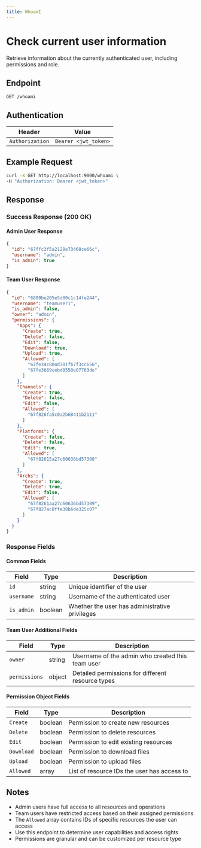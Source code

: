 ```yaml
---
title: WhoamI
---
```


# Check current user information

Retrieve information about the currently authenticated user, including permissions and role.

## Endpoint

```
GET /whoami
```

## Authentication

| Header | Value |
|--------|-------|
| `Authorization` | `Bearer <jwt_token>` |

## Example Request

```bash
curl -X GET http://localhost:9000/whoami \
-H "Authorization: Bearer <jwt_token>"
```

## Response

### Success Response (200 OK)

#### Admin User Response

```json
{
  "id": "67ffc3f5a2120e73468ce66c",
  "username": "admin",
  "is_admin": true
}
```

#### Team User Response

```json
{
  "id": "6800be205e5d00c1c14fe244",
  "username": "teamuser1",
  "is_admin": false,
  "owner": "admin",
  "permissions": {
    "Apps": {
      "Create": true,
      "Delete": false,
      "Edit": false,
      "Download": true,
      "Upload": true,
      "Allowed": [
        "67fe34c804d701fb7f3cc656",
        "67fe3669cebd0550e07763de"
      ]
    },
    "Channels": {
      "Create": true,
      "Delete": false,
      "Edit": false,
      "Allowed": [
        "67f826fa5c0a2b68411b2111"
      ]
    },
    "Platforms": {
      "Create": false,
      "Delete": false,
      "Edit": true,
      "Allowed": [
        "67f82615a27c60636bd57308"
      ]
    },
    "Archs": {
      "Create": true,
      "Delete": true,
      "Edit": false,
      "Allowed": [
        "67f8261aa27c60636bd57309",
        "67f827ac8ffe38b6de325c07"
      ]
    }
  }
}
```

### Response Fields

#### Common Fields

| Field | Type | Description |
|-------|------|-------------|
| `id` | string | Unique identifier of the user |
| `username` | string | Username of the authenticated user |
| `is_admin` | boolean | Whether the user has administrative privileges |

#### Team User Additional Fields

| Field | Type | Description |
|-------|------|-------------|
| `owner` | string | Username of the admin who created this team user |
| `permissions` | object | Detailed permissions for different resource types |

#### Permission Object Fields

| Field | Type | Description |
|-------|------|-------------|
| `Create` | boolean | Permission to create new resources |
| `Delete` | boolean | Permission to delete resources |
| `Edit` | boolean | Permission to edit existing resources |
| `Download` | boolean | Permission to download files |
| `Upload` | boolean | Permission to upload files |
| `Allowed` | array | List of resource IDs the user has access to |

## Notes

- Admin users have full access to all resources and operations
- Team users have restricted access based on their assigned permissions
- The `Allowed` array contains IDs of specific resources the user can access
- Use this endpoint to determine user capabilities and access rights
- Permissions are granular and can be customized per resource type